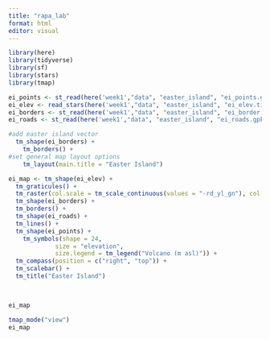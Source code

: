 ```yaml
---
title: "rapa_lab"
format: html
editor: visual
---
```


```r
library(here)
library(tidyverse)
library(sf)
library(stars)
library(tmap)
```

```r

ei_points <- st_read(here('week1',"data", "easter_island", "ei_points.gpkg")) |> filter(type == "volcano")
ei_elev <- read_stars(here('week1',"data", "easter_island", "ei_elev.tif"))
ei_borders <- st_read(here('week1',"data", "easter_island", "ei_border.gpkg"))
ei_roads <- st_read(here('week1',"data", "easter_island", "ei_roads.gpkg"))
```

```r
#add easter island vector
  tm_shape(ei_borders) +
    tm_borders() +
#set general map layout options
    tm_layout(main.title = "Easter Island")
```

```r

ei_map <- tm_shape(ei_elev) +
  tm_graticules() + 
  tm_raster(col.scale = tm_scale_continuous(values = "-rd_yl_gn"), col.legend = tm_legend("Elevation (m asl")) +
  tm_shape(ei_borders) +
  tm_borders() +
  tm_shape(ei_roads) +
  tm_lines() +
  tm_shape(ei_points) +
    tm_symbols(shape = 24,
             size = "elevation",
             size.legend = tm_legend("Volcano (m asl)")) +
  tm_compass(position = c("right", "top")) +
  tm_scalebar() +
  tm_title("Easter Island")

  

ei_map
```

```r
tmap_mode("view")
ei_map
```
